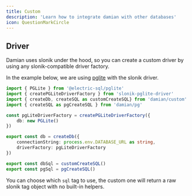```yaml
---
title: Custom
description: 'Learn how to integrate damian with other databases'
icon: QuestionMarkCircle
---
```


## Driver

Damian uses slonik under the hood, so you can create a custom driver by using any slonik-compatible driver factory.

In the example below, we are using [pglite](https://github.com/electric-sql/pglite) with the slonik driver.

```ts
import { PGLite } from '@electric-sql/pglite'
import { createPGLiteDriverFactory } from 'slonik-pglite-driver'
import { createDb, createSQL as customCreateSQL} from 'damian/custom'
import { createSQL as pgCreateSQL } from 'damian/pg'

const pgLiteDriverFactory = createPGLiteDriverFactory({
    db: new PGLite()
})

export const db = createDb({
    connectionString: process.env.DATABASE_URL as string,
    driverFactory: pgLiteDriverFactory
})

export const dbSql = customCreateSQL()
export const pgSql = pgCreateSQL()
```

You can choose which `sql` tag to use, the custom one will return a raw slonik tag object with no built-in helpers.